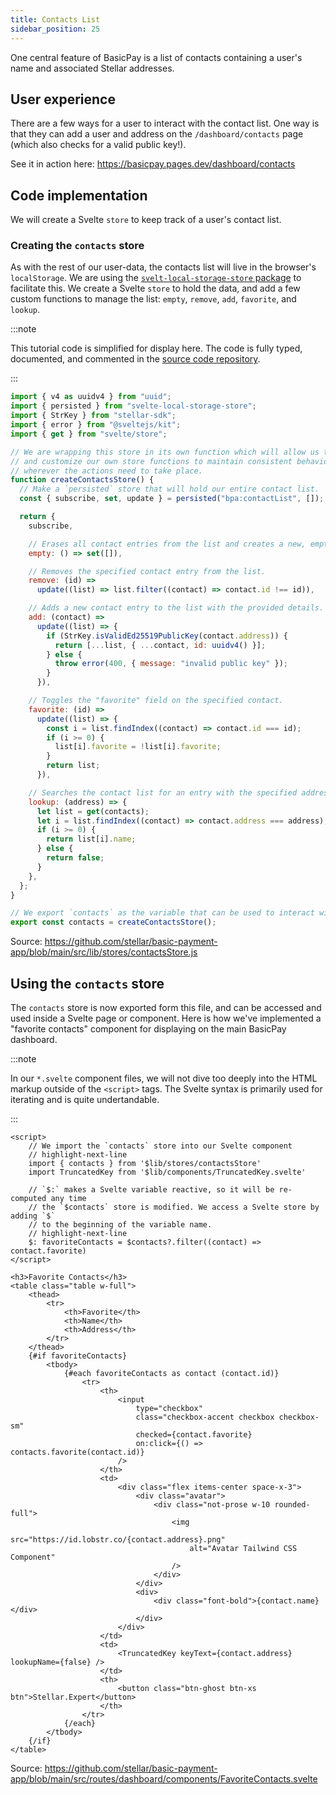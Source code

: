 ```yaml
---
title: Contacts List
sidebar_position: 25
---
```


One central feature of BasicPay is a list of contacts containing a user's name and associated Stellar addresses.

## User experience

There are a few ways for a user to interact with the contact list. One way is that they can add a user and address on the `/dashboard/contacts` page (which also checks for a valid public key!). 

See it in action here: https://basicpay.pages.dev/dashboard/contacts

## Code implementation

We will create a Svelte `store` to keep track of a user's contact list.

### Creating the `contacts` store

As with the rest of our user-data, the contacts list will live in the browser's `localStorage`. We are using the [`svelt-local-storage-store` package] to facilitate this. We create a Svelte `store` to hold the data, and add a few custom functions to manage the list: `empty`, `remove`, `add`, `favorite`, and `lookup`.

:::note

This tutorial code is simplified for display here. The code is fully typed, documented, and commented in the [source code repository].

:::

```js title="/src/lib/stores/contactsStore.js"
import { v4 as uuidv4 } from "uuid";
import { persisted } from "svelte-local-storage-store";
import { StrKey } from "stellar-sdk";
import { error } from "@sveltejs/kit";
import { get } from "svelte/store";

// We are wrapping this store in its own function which will allow us to write
// and customize our own store functions to maintain consistent behavior
// wherever the actions need to take place.
function createContactsStore() {
  // Make a `persisted` store that will hold our entire contact list.
  const { subscribe, set, update } = persisted("bpa:contactList", []);

  return {
    subscribe,

    // Erases all contact entries from the list and creates a new, empty contact list.
    empty: () => set([]),

    // Removes the specified contact entry from the list.
    remove: (id) =>
      update((list) => list.filter((contact) => contact.id !== id)),

    // Adds a new contact entry to the list with the provided details.
    add: (contact) =>
      update((list) => {
        if (StrKey.isValidEd25519PublicKey(contact.address)) {
          return [...list, { ...contact, id: uuidv4() }];
        } else {
          throw error(400, { message: "invalid public key" });
        }
      }),

    // Toggles the "favorite" field on the specified contact.
    favorite: (id) =>
      update((list) => {
        const i = list.findIndex((contact) => contact.id === id);
        if (i >= 0) {
          list[i].favorite = !list[i].favorite;
        }
        return list;
      }),

    // Searches the contact list for an entry with the specified address.
    lookup: (address) => {
      let list = get(contacts);
      let i = list.findIndex((contact) => contact.address === address);
      if (i >= 0) {
        return list[i].name;
      } else {
        return false;
      }
    },
  };
}

// We export `contacts` as the variable that can be used to interact with the contacts store.
export const contacts = createContactsStore();
```

Source: https://github.com/stellar/basic-payment-app/blob/main/src/lib/stores/contactsStore.js

## Using the `contacts` store

The `contacts` store is now exported form this file, and can be accessed and used inside a Svelte page or component. Here is how we've implemented a "favorite contacts" component for displaying on the main BasicPay dashboard.

:::note

In our `*.svelte` component files, we will not dive too deeply into the HTML markup outside of the `<script>` tags. The Svelte syntax is primarily used for iterating and is quite undertandable.

:::

```svelte title="/src/routes/dashboard/components/FavoriteContacts.svelte"
<script>
    // We import the `contacts` store into our Svelte component
    // highlight-next-line
    import { contacts } from '$lib/stores/contactsStore'
    import TruncatedKey from '$lib/components/TruncatedKey.svelte'

    // `$:` makes a Svelte variable reactive, so it will be re-computed any time
    // the `$contacts` store is modified. We access a Svelte store by adding `$`
    // to the beginning of the variable name.
    // highlight-next-line
    $: favoriteContacts = $contacts?.filter((contact) => contact.favorite)
</script>

<h3>Favorite Contacts</h3>
<table class="table w-full">
    <thead>
        <tr>
            <th>Favorite</th>
            <th>Name</th>
            <th>Address</th>
        </tr>
    </thead>
    {#if favoriteContacts}
        <tbody>
            {#each favoriteContacts as contact (contact.id)}
                <tr>
                    <th>
                        <input
                            type="checkbox"
                            class="checkbox-accent checkbox checkbox-sm"
                            checked={contact.favorite}
                            on:click={() => contacts.favorite(contact.id)}
                        />
                    </th>
                    <td>
                        <div class="flex items-center space-x-3">
                            <div class="avatar">
                                <div class="not-prose w-10 rounded-full">
                                    <img
                                        src="https://id.lobstr.co/{contact.address}.png"
                                        alt="Avatar Tailwind CSS Component"
                                    />
                                </div>
                            </div>
                            <div>
                                <div class="font-bold">{contact.name}</div>
                            </div>
                        </div>
                    </td>
                    <td>
                        <TruncatedKey keyText={contact.address} lookupName={false} />
                    </td>
                    <th>
                        <button class="btn-ghost btn-xs btn">Stellar.Expert</button>
                    </th>
                </tr>
            {/each}
        </tbody>
    {/if}
</table>
```

Source: https://github.com/stellar/basic-payment-app/blob/main/src/routes/dashboard/components/FavoriteContacts.svelte

[`svelt-local-storage-store` package]: https://github.com/joshnuss/svelte-local-storage-store
[source code repository]: https://github.com/stellar/basic-payment-app
